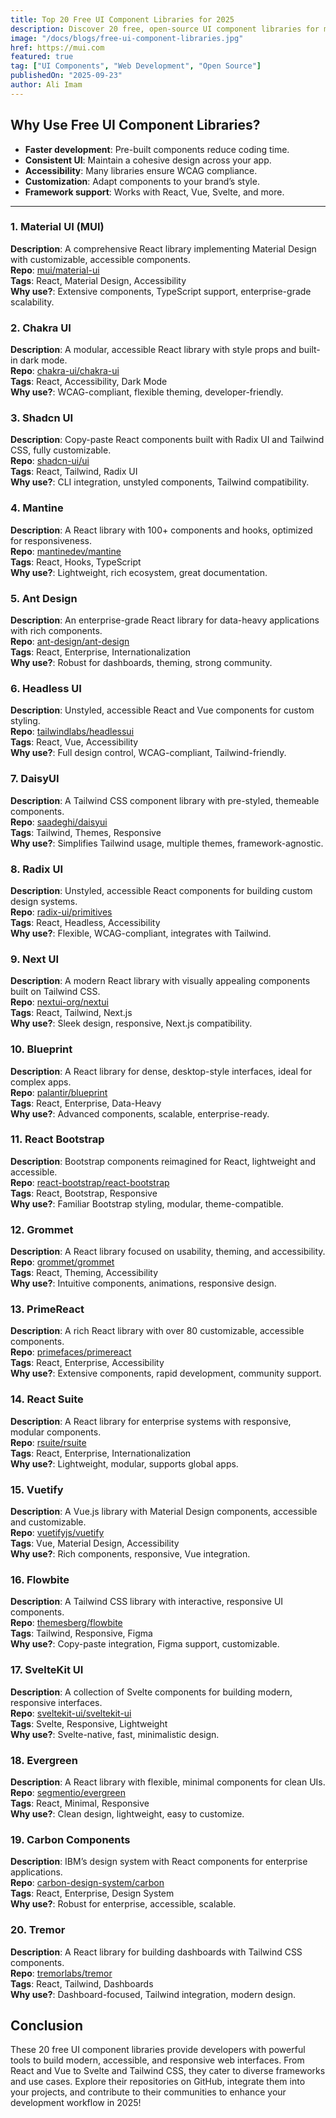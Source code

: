 ```yaml
---
title: Top 20 Free UI Component Libraries for 2025
description: Discover 20 free, open-source UI component libraries for modern web development, compatible with React, Vue, Svelte, and Tailwind CSS.
image: "/docs/blogs/free-ui-component-libraries.jpg"
href: https://mui.com
featured: true
tag: ["UI Components", "Web Development", "Open Source"]
publishedOn: "2025-09-23"
author: Ali Imam
---
```


## Why Use Free UI Component Libraries?

- **Faster development**: Pre-built components reduce coding time.
- **Consistent UI**: Maintain a cohesive design across your app.
- **Accessibility**: Many libraries ensure WCAG compliance.
- **Customization**: Adapt components to your brand’s style.
- **Framework support**: Works with React, Vue, Svelte, and more.

---

### 1. **Material UI (MUI)**

**Description**: A comprehensive React library implementing Material Design with customizable, accessible components.  
**Repo**: [mui/material-ui](https://github.com/mui/material-ui)  
**Tags**: React, Material Design, Accessibility  
**Why use?**: Extensive components, TypeScript support, enterprise-grade scalability.

### 2. **Chakra UI**

**Description**: A modular, accessible React library with style props and built-in dark mode.  
**Repo**: [chakra-ui/chakra-ui](https://github.com/chakra-ui/chakra-ui)  
**Tags**: React, Accessibility, Dark Mode  
**Why use?**: WCAG-compliant, flexible theming, developer-friendly.

### 3. **Shadcn UI**

**Description**: Copy-paste React components built with Radix UI and Tailwind CSS, fully customizable.  
**Repo**: [shadcn-ui/ui](https://github.com/shadcn-ui/ui)  
**Tags**: React, Tailwind, Radix UI  
**Why use?**: CLI integration, unstyled components, Tailwind compatibility.

### 4. **Mantine**

**Description**: A React library with 100+ components and hooks, optimized for responsiveness.  
**Repo**: [mantinedev/mantine](https://github.com/mantinedev/mantine)  
**Tags**: React, Hooks, TypeScript  
**Why use?**: Lightweight, rich ecosystem, great documentation.

### 5. **Ant Design**

**Description**: An enterprise-grade React library for data-heavy applications with rich components.  
**Repo**: [ant-design/ant-design](https://github.com/ant-design/ant-design)  
**Tags**: React, Enterprise, Internationalization  
**Why use?**: Robust for dashboards, theming, strong community.

### 6. **Headless UI**

**Description**: Unstyled, accessible React and Vue components for custom styling.  
**Repo**: [tailwindlabs/headlessui](https://github.com/tailwindlabs/headlessui)  
**Tags**: React, Vue, Accessibility  
**Why use?**: Full design control, WCAG-compliant, Tailwind-friendly.

### 7. **DaisyUI**

**Description**: A Tailwind CSS component library with pre-styled, themeable components.  
**Repo**: [saadeghi/daisyui](https://github.com/saadeghi/daisyui)  
**Tags**: Tailwind, Themes, Responsive  
**Why use?**: Simplifies Tailwind usage, multiple themes, framework-agnostic.

### 8. **Radix UI**

**Description**: Unstyled, accessible React components for building custom design systems.  
**Repo**: [radix-ui/primitives](https://github.com/radix-ui/primitives)  
**Tags**: React, Headless, Accessibility  
**Why use?**: Flexible, WCAG-compliant, integrates with Tailwind.

### 9. **Next UI**

**Description**: A modern React library with visually appealing components built on Tailwind CSS.  
**Repo**: [nextui-org/nextui](https://github.com/nextui-org/nextui)  
**Tags**: React, Tailwind, Next.js  
**Why use?**: Sleek design, responsive, Next.js compatibility.

### 10. **Blueprint**

**Description**: A React library for dense, desktop-style interfaces, ideal for complex apps.  
**Repo**: [palantir/blueprint](https://github.com/palantir/blueprint)  
**Tags**: React, Enterprise, Data-Heavy  
**Why use?**: Advanced components, scalable, enterprise-ready.

### 11. **React Bootstrap**

**Description**: Bootstrap components reimagined for React, lightweight and accessible.  
**Repo**: [react-bootstrap/react-bootstrap](https://github.com/react-bootstrap/react-bootstrap)  
**Tags**: React, Bootstrap, Responsive  
**Why use?**: Familiar Bootstrap styling, modular, theme-compatible.

### 12. **Grommet**

**Description**: A React library focused on usability, theming, and accessibility.  
**Repo**: [grommet/grommet](https://github.com/grommet/grommet)  
**Tags**: React, Theming, Accessibility  
**Why use?**: Intuitive components, animations, responsive design.

### 13. **PrimeReact**

**Description**: A rich React library with over 80 customizable, accessible components.  
**Repo**: [primefaces/primereact](https://github.com/primefaces/primereact)  
**Tags**: React, Enterprise, Accessibility  
**Why use?**: Extensive components, rapid development, community support.

### 14. **React Suite**

**Description**: A React library for enterprise systems with responsive, modular components.  
**Repo**: [rsuite/rsuite](https://github.com/rsuite/rsuite)  
**Tags**: React, Enterprise, Internationalization  
**Why use?**: Lightweight, modular, supports global apps.

### 15. **Vuetify**

**Description**: A Vue.js library with Material Design components, accessible and customizable.  
**Repo**: [vuetifyjs/vuetify](https://github.com/vuetifyjs/vuetify)  
**Tags**: Vue, Material Design, Accessibility  
**Why use?**: Rich components, responsive, Vue integration.

### 16. **Flowbite**

**Description**: A Tailwind CSS library with interactive, responsive UI components.  
**Repo**: [themesberg/flowbite](https://github.com/themesberg/flowbite)  
**Tags**: Tailwind, Responsive, Figma  
**Why use?**: Copy-paste integration, Figma support, customizable.

### 17. **SvelteKit UI**

**Description**: A collection of Svelte components for building modern, responsive interfaces.  
**Repo**: [sveltekit-ui/sveltekit-ui](https://github.com/sveltekit-ui/sveltekit-ui)  
**Tags**: Svelte, Responsive, Lightweight  
**Why use?**: Svelte-native, fast, minimalistic design.

### 18. **Evergreen**

**Description**: A React library with flexible, minimal components for clean UIs.  
**Repo**: [segmentio/evergreen](https://github.com/segmentio/evergreen)  
**Tags**: React, Minimal, Responsive  
**Why use?**: Clean design, lightweight, easy to customize.

### 19. **Carbon Components**

**Description**: IBM’s design system with React components for enterprise applications.  
**Repo**: [carbon-design-system/carbon](https://github.com/carbon-design-system/carbon)  
**Tags**: React, Enterprise, Design System  
**Why use?**: Robust for enterprise, accessible, scalable.

### 20. **Tremor**

**Description**: A React library for building dashboards with Tailwind CSS components.  
**Repo**: [tremorlabs/tremor](https://github.com/tremorlabs/tremor)  
**Tags**: React, Tailwind, Dashboards  
**Why use?**: Dashboard-focused, Tailwind integration, modern design.

## Conclusion

These 20 free UI component libraries provide developers with powerful tools to build modern, accessible, and responsive web interfaces. From React and Vue to Svelte and Tailwind CSS, they cater to diverse frameworks and use cases. Explore their repositories on GitHub, integrate them into your projects, and contribute to their communities to enhance your development workflow in 2025!

 